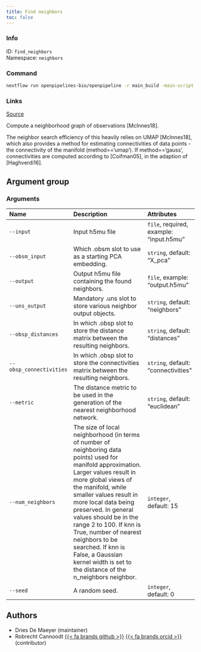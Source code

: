 ```yaml
---
title: Find neighbors
toc: false
---
```


::: {.column-margin}

### Info

ID: `find_neighbors`  
Namespace: `neighbors`

### Command

```bash
nextflow run openpipelines-bio/openpipeline -r main_build -main-script target/nextflow/neighbors/find_neighbors/main.nf --help
```

### Links
[Source](https://github.com/openpipelines-bio/openpipeline/blob/main/src/neighbors/find_neighbors){.btn-action .btn-sm .btn-info .btn role="button"}
:::

Compute a neighborhood graph of observations [McInnes18].

The neighbor search efficiency of this heavily relies on UMAP [McInnes18], which also provides a method for estimating connectivities of data points - the connectivity of the manifold (method=='umap'). If method=='gauss', connectivities are computed according to [Coifman05], in the adaption of [Haghverdi16].


## Argument group

### Arguments



:::{.column-body-outset}
|Name                    |Description                                                                                                                                                                                                                                                                                                                                                                                                                                            |Attributes                              |
|:-----------------------|:------------------------------------------------------------------------------------------------------------------------------------------------------------------------------------------------------------------------------------------------------------------------------------------------------------------------------------------------------------------------------------------------------------------------------------------------------|:---------------------------------------|
|`--input`               |Input h5mu file                                                                                                                                                                                                                                                                                                                                                                                                                                        |`file`, required, example: "input.h5mu" |
|`--obsm_input`          |Which .obsm slot to use as a starting PCA embedding.                                                                                                                                                                                                                                                                                                                                                                                                   |`string`, default: "X_pca"              |
|`--output`              |Output h5mu file containing the found neighbors.                                                                                                                                                                                                                                                                                                                                                                                                       |`file`, example: "output.h5mu"          |
|`--uns_output`          |Mandatory .uns slot to store various neighbor output objects.                                                                                                                                                                                                                                                                                                                                                                                          |`string`, default: "neighbors"          |
|`--obsp_distances`      |In which .obsp slot to store the distance matrix between the resulting neighbors.                                                                                                                                                                                                                                                                                                                                                                      |`string`, default: "distances"          |
|`--obsp_connectivities` |In which .obsp slot to store the connectivities matrix between the resulting neighbors.                                                                                                                                                                                                                                                                                                                                                                |`string`, default: "connectivities"     |
|`--metric`              |The distance metric to be used in the generation of the nearest neighborhood network.                                                                                                                                                                                                                                                                                                                                                                  |`string`, default: "euclidean"          |
|`--num_neighbors`       |The size of local neighborhood (in terms of number of neighboring data points) used for manifold approximation. Larger values result in more global views of the manifold, while smaller values result in more local data being preserved. In general values should be in the range 2 to 100. If knn is True, number of nearest neighbors to be searched. If knn is False, a Gaussian kernel width is set to the distance of the n_neighbors neighbor. |`integer`, default: 15                  |
|`--seed`                |A random seed.                                                                                                                                                                                                                                                                                                                                                                                                                                         |`integer`, default: 0                   |
:::

## Authors

 * Dries De Maeyer  (maintainer)
 * Robrecht Cannoodt [{{< fa brands github >}}](https://github.com/rcannood) [{{< fa brands orcid >}}](https://orcid.org/0000-0003-3641-729X) (contributor)
